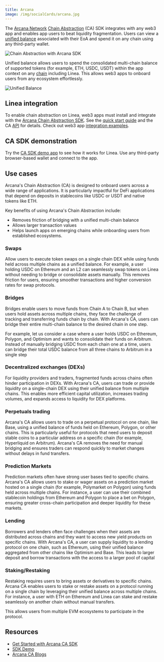 ```yaml
---
title: Arcana
image: /img/socialCards/arcana.jpg
---
```



The [Arcana Network](https://arcana.network) [Chain Abstraction](https://docs.arcana.network/ca/introduction/ca/) (CA) SDK integrates with any web3 app and enables app users to beat liquidity fragmentation. Users can view a [unified balance](https://docs.arcana.network/concepts/ca/unified-balance/) associated with their EoA and spend it on any chain using any third-party wallet.

<div class="center-container">
  <div class="img-large">
      <img
        src="/img/get_started/tooling/cross_chain/arcana/chain_abstraction.png"
        alt="Chain Abstraction with Arcana SDK"
      />
  </div>
</div>

Unified balance allows users to spend the consolidated multi-chain balance of supported tokens (for example, ETH, USDC, USDT) within the app context on any [chain](https://docs.arcana.network/web3-stack/ca_stack#chains) including Linea. This allows web3 apps to onboard users from any ecosystem effortlessly.

<div class="center-container">
  <div class="img-large">
      <img
        src="/img/get_started/tooling/cross_chain/arcana/unified_balance.png"
        alt="Unified Balance"
      />
  </div>
</div>

## Linea integration

To enable chain abstraction on Linea, web3 apps must install and integrate with the [Arcana Chain Abstraction SDK](https://www.npmjs.com/package/@arcana/ca-sdk). See the [quick start guide](https://docs.arcana.network/quick-start/ca-quick-start/) and the CA [API](https://ca-sdk-ref-guide.netlify.app/) for details. Check out web3 app [integration examples](https://docs.arcana.network/ca/examples/). 

## CA SDK demonstration

Try the [CA SDK demo app](https://sdk.arcana.network/) to see how it works for Linea. Use any third-party browser-based wallet and connect to the app. 

## Use cases

Arcana's Chain Abstraction (CA) is designed to onboard users across a wide range of applications. It is particularly impactful for DeFi applications that depend on deposits in stablecoins like USDC or USDT and native tokens like ETH.

Key benefits of using Arcana's Chain Abstraction include:

- Removes friction of bridging with a unified multi-chain balance
- Allows larger transaction values 
- Helps launch apps on emerging chains while onboarding users from established ecosystems.

### Swaps

Allow users to execute token swaps on a single chain DEX while using funds held across multiple chains as a unified balance. For example, a user holding USDC on Ethereum and an L2 can seamlessly swap tokens on Linea without needing to bridge or consolidate assets manually. This removes friction for users, ensuring smoother transactions and higher conversion rates for swap protocols.

### Bridges

Bridges enable users to move funds from Chain A to Chain B, but when users hold assets across multiple chains, they face the challenge of tracking and transferring funds chain by chain. With Arcana's CA, users can bridge their entire multi-chain balance to the desired chain in one step.

For example, let us consider a case where a user holds USDC on Ethereum, Polygon, and Optimism and wants to consolidate their funds on Arbitrum. Instead of manually bridging USDC from each chain one at a time, users can bridge their total USDC balance from all three chains to Arbitrum in a single step

### Decentralized exchanges (DEXs)

For liquidity providers and traders, fragmented funds across chains often hinder participation in DEXs. With Arcana's CA, users can trade or provide liquidity on a single-chain DEX using their unified balance from multiple chains. This enables more efficient capital utilization, increases trading volumes, and expands access to liquidity for DEX platforms.

### Perpetuals trading

Arcana's CA allows users to trade on a perpetual protocol on one chain, like Base, using a unified balance of funds held on Ethereum, Polygon, or other chains. This is particularly useful for protocols that need users to deposit stable coins to a particular address on a specific chain (for example, Hyperliquid on Arbitrum). Arcana's CA removes the need for manual bridging and ensures traders can respond quickly to market changes without delays in fund transfers.

### Prediction Markets

Prediction markets often have strong user bases tied to specific chains. Arcana's CA allows users to stake or wager assets on a prediction market hosted on a single chain (for example, Polymarket on Polygon) using funds held across multiple chains. For instance, a user can use their combined stablecoin holdings from Ethereum and Polygon to place a bet on Polygon, ensuring greater cross-chain participation and deeper liquidity for these markets.

### Lending

Borrowers and lenders often face challenges when their assets are distributed across chains and they want to access new yield products on specific chains. With Arcana's CA, a user can supply liquidity to a lending protocol on one chain, such as Ethereum, using their unified balance aggregated from other chains like Optimism and Base. This leads to larger deposit and borrow transactions with the access to a larger pool of capital

### Staking/Restaking

Restaking requires users to bring assets or derivatives to specific chains. Arcana CA enables users to stake or restake assets on a protocol running on a single chain by leveraging their unified balance across multiple chains. For instance, a user with ETH on Ethereum and Linea can stake and restake seamlessly on another chain without manual transfers.

This allows users from multiple EVM ecosystems to participate in the protocol.

## Resources

- [Get Started with Arcana CA SDK](https://docs.arcana.network/quick-start/ca-quick-start/)
- [SDK Demo](https://sdk.arcana.network/)
- [Arcana CA Blogs](https://blog.arcana.network/)
